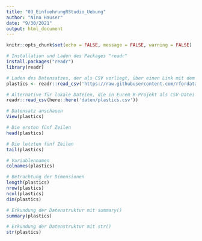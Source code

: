 ```yaml
---
title: "03_EinfuehrungRStudio_Uebung"
author: "Nina Hauser"
date: "9/30/2021"
output: html_document
---
```


```r
knitr::opts_chunk$set(echo = FALSE, message = FALSE, warning = FALSE)

# Installation und Laden des Packages "readr"
install.packages("readr")
library(readr)
```

``` r
# Laden des Datensatzes, der als CSV vorliegt, über einen Link mit dem Package "readr"
plastics <- readr::read_csv('https://raw.githubusercontent.com/rfordatascience/tidytuesday/master/data/2021/2021-01-26/plastics.csv')

# Alternative für lokale Dateien, die in Eurem R-Projekt als CSV-Datei in einem Ordner namens "Daten hinterlegt wurden, mit dem "here"-Package
readr::read_csv(here::here('daten/plastics.csv'))
```


```r
# Datensatz anschauen
View(plastics)
```

``` r
# Die ersten fünf Zeilen
head(plastics)
```

``` r
# Die letzten fünf Zeilen
tail(plastics)
```

```r
# Variablennamen
colnames(plastics)
```

```r
# Betrachtung der Dimensionen
length(plastics)
nrow(plastics)
ncol(plastics)
dim(plastics)
```

``` r
# Erkundung der Datenstruktur mit summary()
summary(plastics)
```

``` r
# Erkundung der Datenstruktur mit str()
str(plastics)
```
